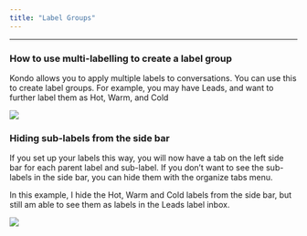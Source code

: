 ```yaml
---
title: "Label Groups"
---
```


***

### How to use multi-labelling to create a label group

Kondo allows you to apply multiple labels to conversations. You can use this to create label groups. For example, you may have Leads, and want to further label them as Hot, Warm, and Cold

![](/CleanShot2025-03-03at17.13.09.png)

### Hiding sub-labels from the side bar

If you set up your labels this way, you will now have a tab on the left side bar for each parent label and sub-label. If you don’t want to see the sub-labels in the side bar, you can hide them with the organize tabs menu.

In this example, I hide the Hot, Warm and Cold labels from the side bar, but still am able to see them as labels in the Leads label inbox.

![](/CleanShot2025-03-03at17.13.38.png)